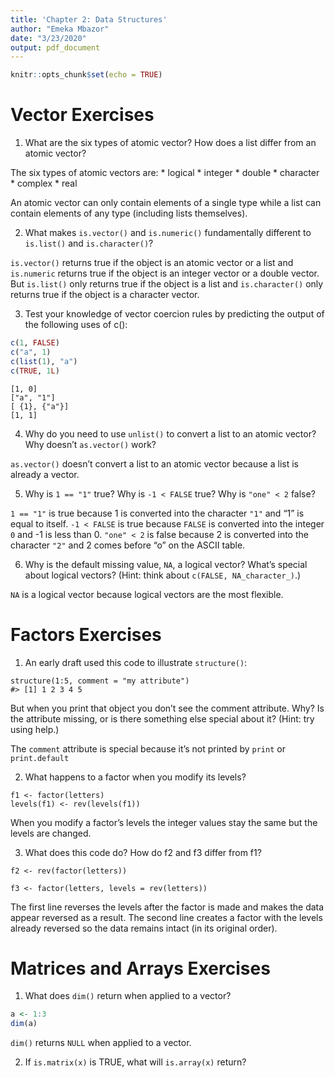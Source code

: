 ```yaml
---
title: 'Chapter 2: Data Structures'
author: "Emeka Mbazor"
date: "3/23/2020"
output: pdf_document
---
```


```r
knitr::opts_chunk$set(echo = TRUE)
```

# Vector Exercises

1. What are the six types of atomic vector? How does a list differ from an atomic vector?

The six types of atomic vectors are:
  * logical
  * integer
  * double
  * character
  * complex
  * real
  
An atomic vector can only contain elements of a single type while a list can contain elements of any type (including lists themselves).

2. What makes `is.vector()` and `is.numeric()` fundamentally different to `is.list()` and `is.character()`?

`is.vector()` returns true if the object is an atomic vector or a list and `is.numeric` returns true if the object is an integer vector or a double vector. But `is.list()` only returns true if the object is a list and `is.character()` only returns true if the object is a character vector.

3. Test your knowledge of vector coercion rules by predicting the output of the following uses of c():

```r
c(1, FALSE)
c("a", 1)
c(list(1), "a")
c(TRUE, 1L)
```

```
[1, 0]
["a", "1"]
[ {1}, {"a"}]
[1, 1]
```

4. Why do you need to use `unlist()` to convert a list to an atomic vector? Why doesn’t `as.vector()` work?

`as.vector()` doesn't convert a list to an atomic vector because a list is already a vector. 

5. Why is `1 == "1"` true? Why is `-1 < FALSE` true? Why is `"one" < 2` false?

`1 == "1"` is true because 1 is converted into the character `"1"` and "1" is equal to itself. `-1 < FALSE` is true because `FALSE` is converted into the integer `0` and -1 is less than 0. `"one" < 2` is false because 2 is converted into the character `"2"` and 2 comes before "o" on the ASCII table.

6. Why is the default missing value, `NA`, a logical vector? What’s special about logical vectors? (Hint: think about `c(FALSE, NA_character_)`.)

`NA` is a logical vector because logical vectors are the most flexible. 

# Factors Exercises

1. An early draft used this code to illustrate `structure()`: 

```
structure(1:5, comment = "my attribute")
#> [1] 1 2 3 4 5
```

But when you print that object you don’t see the comment attribute. Why? Is the attribute missing, or is there something else special about it? (Hint: try using help.)

The `comment` attribute is special because it's not printed by `print` or `print.default`

2. What happens to a factor when you modify its levels?

```
f1 <- factor(letters)
levels(f1) <- rev(levels(f1))
```

When you modify a factor's levels the integer values stay the same but the levels are changed.

3. What does this code do? How do f2 and f3 differ from f1?

```
f2 <- rev(factor(letters))

f3 <- factor(letters, levels = rev(letters))
```

The first line reverses the levels after the factor is made and makes the data appear reversed as a result. The second line creates a factor with the levels already reversed so the data remains intact (in its original order). 

# Matrices and Arrays Exercises

1. What does `dim()` return when applied to a vector?

```r
a <- 1:3
dim(a)
```

`dim()` returns `NULL` when applied to a vector.

2. If `is.matrix(x)` is TRUE, what will `is.array(x)` return?







